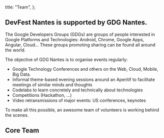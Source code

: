   title: "Team",
};

<SecondarySection>

## DevFest Nantes is supported by GDG Nantes.

The Google Developers Groups (GDGs) are groups of people interested in Google Platforms and Technologies: Android, Chrome, Google Apps, Angular, Cloud… These groups promoting sharing can be found all around the world.

The objective of GDG Nantes is to organise events regularly:

- Google Technology Conferences and others on the Web, Cloud, Mobile, Big Data.
- Informal theme-based evening sessions around an Aperitif to facilitate meetings of similar minds and thoughts
- Codelabs to learn concretely and technically about technologies
- Competitions (Hackathon, …)
- Video retransmissions of major events: US conferences, keynotes

To make all this possible, an awesome team of volunteers is working behind the scenes.

</SecondarySection>
<PrimarySection>

## Core Team

<TeamMembers />

</PrimarySection>
